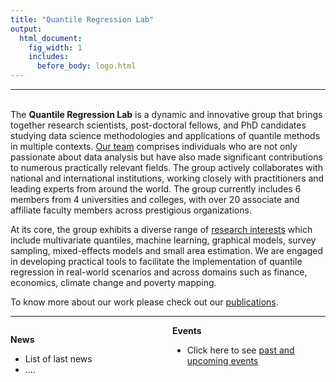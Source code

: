 ```yaml
---
title: "Quantile Regression Lab"
output:
  html_document:
    fig_width: 1
    includes:
      before_body: logo.html
---
```


------------------------------------------------------------------------

<!-- ### What we do -->

<br> The **Quantile Regression Lab** is a dynamic and innovative group that brings together research scientists, post-doctoral fellows, and PhD candidates studying data science methodologies and applications of quantile methods in multiple contexts. [Our team](https://quantileregressionlab.github.io/people.html) comprises individuals who are not only passionate about data analysis but have also made significant contributions to numerous practically relevant fields. The group actively collaborates with national and international institutions, working closely with practitioners and leading experts from around the world. The group currently includes 6 members from 4 universities and colleges, with over 20 associate and affiliate faculty members across prestigious organizations.

At its core, the group exhibits a diverse range of [research interests](https://quantileregressionlab.github.io/research.html) which include multivariate quantiles, machine learning, graphical models, survey sampling, mixed-effects models and small area estimation. We are engaged in developing practical tools to facilitate the implementation of quantile regression in real-world scenarios and across domains such as finance, economics, climate change and poverty mapping.

To know more about our work please check out our [publications](https://quantileregressionlab.github.io/sel_pubs.html).

<!-- team that brings together scholars from various universities across Italy and Europe. The group is dedicated to advancing quantile regression modeling in a broad range of areas, including:

-   Multivariate quantiles
-   Machine learning
-   Graphical models
-   Survey sampling
-   Mixed-effects models
-   Small area estimation

The methodologies developed by our group have been successfully applied, among other areas, to:

-   Time series analysis
-   Finance
-   Economics
-   Climate change
-   Poverty mapping

These results have been published in several scientific journals. For a complete list see the [Publication](https://quantileregressionlab.github.io/publications.html) page .
-->

------------------------------------------------------------------------

```{=html}
<!---From http://stackoverflow.com/questions/31753897/2-column-section-in-r-markdown:
Put in your css file or directly in rmarkdown--->
```
```{=html}
<style>
  .col2 {
    columns: 2 200px;         /* number of columns and width in pixels*/
    -webkit-columns: 2 200px; /* chrome, safari */
    -moz-columns: 2 200px;    /* firefox */
  }
</style>
```
::: col2
**News**

-   List of last news
-   .... <br> <br>

**Events**

-   Click here to see [past and upcoming events](events.html) <br> <br>
:::

<br>

<center>
